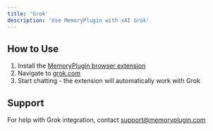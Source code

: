 ```yaml
---
title: 'Grok'
description: 'Use MemoryPlugin with xAI Grok'
---
```


## How to Use

1. Install the [MemoryPlugin browser extension](/integrations/browser-extension)
2. Navigate to [grok.com](https://grok.com)
3. Start chatting - the extension will automatically work with Grok

## Support

For help with Grok integration, contact [support@memoryplugin.com](mailto:support@memoryplugin.com)